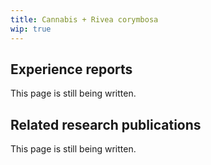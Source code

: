 ---
title: Cannabis + Rivea corymbosa
wip: true
---

## Experience reports

This page is still being written.

## Related research publications

This page is still being written.

